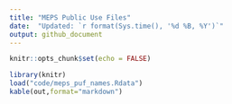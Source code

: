 ```yaml
---
title: "MEPS Public Use Files"
date:  "Updated: `r format(Sys.time(), '%d %B, %Y')`"
output: github_document
---
```


```r
knitr::opts_chunk$set(echo = FALSE)
```

<!-- NOTE: Do not edit this file directly...table is produced automatically from MEPS website -->
<!-- Instead, open an issue -->

```r
library(knitr)
load("code/meps_puf_names.Rdata")
kable(out,format="markdown")
```
